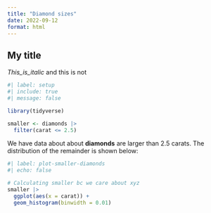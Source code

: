 ```yaml
---
title: "Diamond sizes"
date: 2022-09-12
format: html
---
```


## My title 

_This_is_italic_ and this is not

```r
#| label: setup
#| include: true
#| message: false

library(tidyverse)

smaller <- diamonds |> 
  filter(carat <= 2.5)
```

We have data about about **diamonds** are larger than 2.5 carats.
The distribution of the remainder is shown below:

```r
#| label: plot-smaller-diamonds
#| echo: false

# Calculating smaller bc we care about xyz
smaller |> 
  ggplot(aes(x = carat)) + 
  geom_histogram(binwidth = 0.01)
```




